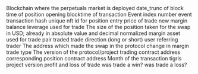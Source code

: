 <ParamField path="blockchain">
Blockchain where the perpetuals market is deployed
</ParamField>
<ParamField path="day">
date_trunc of block time of position opening
</ParamField>
<ParamField path="evt_block_time">
blocktime of transaction
</ParamField>
<ParamField path="evt_index">
Event index number
</ParamField>
<ParamField path="evt_tx_hash">
event transaction hash
</ParamField>
<ParamField path="position_id">
unique nft id for position
</ParamField>
<ParamField path="price">
entry price of trade
</ParamField>
<ParamField path="new_margin">
new margin balance
</ParamField>
<ParamField path="leverage">
leverage used for trade
</ParamField>
<ParamField path="volume_usd">
The size of the position taken for the swap in USD; already in absolute value and decimal normalized
</ParamField>
<ParamField path="margin_asset">
margin asset used for trade
</ParamField>
<ParamField path="pair">
pair traded
</ParamField>
<ParamField path="direction">
trade direction (long or short)
</ParamField>
<ParamField path="referral">
user referring trader
</ParamField>
<ParamField path="trader">
The address which made the swap in the protocol
</ParamField>
<ParamField path="margin_change">
change in margin
</ParamField>
<ParamField path="trade_type">
trade type
</ParamField>
<ParamField path="version">
The version of the protocol/project
</ParamField>
<ParamField path="project_contract_address">
trading contract address
</ParamField>
<ParamField path="positions_contract">
corresponding position contract address
</ParamField>
<ParamField path="block_month">
Month of the transaction
</ParamField>
<ParamField path="protocol_version">
tigris project version 
</ParamField>
<ParamField path="pnl">
profit and loss of trade
</ParamField>
<ParamField path="wins">
was trade a win?
</ParamField>
<ParamField path="losses">
was trade a loss?
</ParamField>
